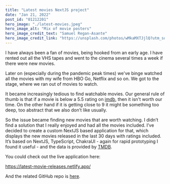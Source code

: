 ```yaml
---
title: "Latest movies NextJS project"
date: "Jan 21, 2022"
post_id: "01212201"
hero_image: "./latest-movies.jpeg"
hero_image_alt: "Mix of movie posters"
hero_image_credit_text: "Samuel Regan-Asante"
hero_image_credit_link: "https://unsplash.com/photos/wMkaMXTJjlQ?utm_source=unsplash&utm_medium=referral&utm_content=creditShareLink"
---
```


I have always been a fan of movies, being hooked from an early age. I have rented out all the VHS tapes and went to the cinema several times a week if there were new movies. 

Later on (especially during the pandemic peak times) we've binge watched all the movies with my wife from HBO Go, Netflix and so on. We got to the stage, where we ran out of movies to watch. 

It became increasingly tedious to find watchable movies. Our general rule of thumb is that if a movie is below a 5.5 rating on [imdb](https://imdb.com), then it isn't worth our time. On the other hand if it is getting close to 9 it might be something too deep, too abstract that we also don’t like usually. 

So the issue became finding new movies that are worth watching. I didn’t find a solution that I really enjoyed and had all the movies included. I’ve decided to create a custom NextJS based application for that, which displays the new movies released in the last 30 days with ratings included.  It’s based on NextJS, TypeScript, ChakraUI - again for rapid prototyping I found it useful - and the data is provided by [TMDB](https://www.themoviedb.org/).

You could check out the live application here:

https://latest-movie-releases.netlify.app/

And the related GitHub repo is [here](https://github.com/tonytettinger/Latest-movies-list-project-with-NextJS-Typescript-and-ChakraUI).
